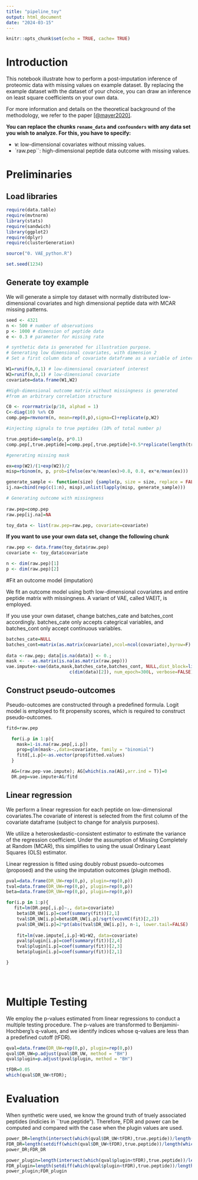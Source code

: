 ```yaml
---
title: "pipeline_toy"
output: html_document
date: "2024-03-15"
---
```


```r
knitr::opts_chunk$set(echo = TRUE, cache= TRUE)
```

# Introduction

This notebook illustrate how to perform a post-imputation inference of proteomic data with missing values on example dataset. By replacing the example dataset with the dataset of your choice, you can draw an inference on least square coefficients on your own data.

For more information and details on the theoretical background of the methodology, we refer to the paper [[@mayer2020]](http://dx.doi.org/10.1214/20-AOAS1356).

**You can replace the chunks `rename_data` and `confounders` with any data set you wish to analyze. 
For this, you have to specify:**

- `W`: low-dimensional covariates without missing values.
- `raw.pep``: high-dimensional peptide data outcome with missing values.


# Preliminaries

## Load libraries

```r
require(data.table)
require(mvtnorm)
library(stats)
require(sandwich)
library(ggplot2)
require(dplyr)
require(clusterGeneration)

source("0. VAE_python.R")

set.seed(1234)
```

## Generate toy example

We will generate a simple toy dataset with normally distributed low-dimensional covariates and high dimensional peptide data with MCAR missing patterns.
```r
seed <- 4321
n <- 500 # number of observations
p <- 1000 # dimension of peptide data 
e <- 0.3 # parameter for missing rate 
```


```r
# synthetic data is generated for illustration purpose.
# Generating low dimensional covariates, with dimension 2
# Set a first column data of covariate dataframe as a variable of interest

W1=runif(n,0,1) # low-dimensional covariateof interest
W2=runif(n,0,1) # low-dimensional covariate 
covariate=data.frame(W1,W2)

#High-dimensional outcome matrix without missingness is generated 
#from an arbitrary correlation structure 

C0 <- rcorrmatrix(p/10, alphad = 1) 
C<-diag(10) %x% C0
comp.pep=rmvnorm(n, mean=rep(0,p),sigma=C)+replicate(p,W2)

#injecting signals to true peptides (10% of total number p)

true.peptide=sample(p, p*0.1) 
comp.pep[,true.peptide]=comp.pep[,true.peptide]+0.5*replicate(length(true.peptide),W1) 

#generating missing mask 

ex=exp(W2)/(1+exp(W2))/2
misp=rbinom(n, p, prob=ifelse(ex*e/mean(ex)>0.8, 0.8, ex*e/mean(ex)))

generate_sample <- function(size) {sample(p, size = size, replace = FALSE)}
ij.na=cbind(rep(c(1:n), misp),unlist(lapply(misp, generate_sample)))

# Generating outcome with missingness
    
raw.pep=comp.pep
raw.pep[ij.na]=NA

toy_data <- list(raw.pep=raw.pep, covariate=covariate)
```

**If you want to use your own data set, change the following chunk**

```r
raw.pep <- data.frame(toy_data$raw.pep)
covariate <- toy_data$covariate

n <- dim(raw.pep)[1]
p <- dim(raw.pep)[2]
```

#Fit an outcome model (imputation)

We fit an outcome model using both low-dimensional covariates and entire peptide matrix with missingness.
A variant of VAE, called VAEIT, is employed. 

If you use your own dataset, change batches_cate and batches_cont accordingly.
batches_cate only accepts categrical variables, and batches_cont only accept continuous variables.

```r

batches_cate=NULL
batches_cont=matrix(as.matrix(covariate),ncol=ncol(covariate),byrow=F)
        
data <-raw.pep; data[is.na(data)] <- 0.;
mask <- - as.matrix(is.na(as.matrix(raw.pep)))
vae.impute<-vae(data,mask,batches_cate,batches_cont, NULL,dist_block=list('Gaussian'),
                        c(dim(data)[2]), num_epoch=300L, verbose=FALSE)[[1]]


```

## Construct pseudo-outcomes

Pseudo-outcomes are constructed through a predefined formula.
Logit model is employed to fit propensity scores, which is required to construct pseudo-outcomes.

```r

fitd=raw.pep

  for(i.p in 1:p){
    mask=1-is.na(raw.pep[,i.p])
    prop=glm(mask~.,data=covariate, family = "binomial")
    fitd[,i.p]<-as.vector(prop$fitted.values)
  }

  AG=(raw.pep-vae.impute); AG[which(is.na(AG),arr.ind = T)]=0
  DR.pep=vae.impute+AG/fitd 

```

## Linear regression

We perform a linear regression for each peptide on low-dimensional covariates.The covariate of interest is selected from the first column of the covariate dataframe (subject to change for analysis purposes).

We utilize a heteroskedastic-consistent estimator to estimate the variance of the regression coefficient. Under the assumption of Missing Completely at Random (MCAR), this simplifies to using the usual Ordinary Least Squares (OLS) estimator.

Linear regression is fitted using doubly robust psuedo-outcomes (proposed) and the using the imputation outcomes (plugin method).  

```r


pval=data.frame(DR_UW=rep(0,p), plugin=rep(0,p))
tval=data.frame(DR_UW=rep(0,p), plugin=rep(0,p))
beta=data.frame(DR_UW=rep(0,p), plugin=rep(0,p))

for(i.p in 1:p){
   fit=lm(DR.pep[,i.p]~., data=covariate)
    beta$DR_UW[i.p]=coef(summary(fit))[2,1] 
    tval$DR_UW[i.p]=beta$DR_UW[i.p]/sqrt(vcovHC(fit)[2,2])
    pval$DR_UW[i.p]=2*pt(abs(tval$DR_UW[i.p]), n-1, lower.tail=FALSE) 
    
    fit=lm(vae.impute[,i.p]~W1+W2, data=covariate)
    pval$plugin[i.p]=coef(summary(fit))[2,4] 
    tval$plugin[i.p]=coef(summary(fit))[2,3] 
    beta$plugin[i.p]=coef(summary(fit))[2,1] 

}


 
```

# Multiple Testing

We employ the p-values estimated from linear regressions to conduct a multiple testing procedure.
The p-values are transformed to Benjamini-Hochberg’s q-values, and we identify indices whose q-values are less than a predefined cutoff (tFDR).

```r

qval=data.frame(DR_UW=rep(0,p), plugin=rep(0,p))
qval$DR_UW=p.adjust(pval$DR_UW, method = "BH")
qval$plugin=p.adjust(pval$plugin, method = "BH")

tFDR=0.05
which(qval$DR_UW<tFDR);

```

# Evaluation

When synthetic were used, we know the ground truth of truely associated peptides (indicies in ``true.peptide"). Therefore, FDR and power can be computed and compared with the case when the plugin values are used. 

```r

power_DR=length(intersect(which(qval$DR_UW<tFDR),true.peptide))/length(true.peptide)
FDR_DR=length(setdiff(which(qval$DR_UW<tFDR),true.peptide))/length(which(qval$DR_UW<tFDR))
power_DR;FDR_DR

power_plugin=length(intersect(which(qval$plugin<tFDR),true.peptide))/length(true.peptide)
FDR_plugin=length(setdiff(which(qval$plugin<tFDR),true.peptide))/length(which(qval$plugin<tFDR))
power_plugin;FDR_plugin


```


